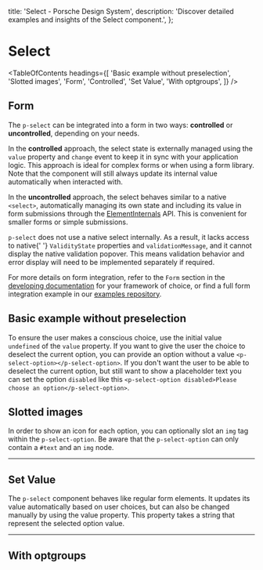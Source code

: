
  title: 'Select - Porsche Design System',
  description: 'Discover detailed examples and insights of the Select component.',
};

# Select <ComponentStatus tagName="p-select"></ComponentStatus>

<TableOfContents
  headings={[
    'Basic example without preselection',
    'Slotted images',
    'Form',
    'Controlled',
    'Set Value',
    'With optgroups',
  ]}
/>

## Form

The `p-select` can be integrated into a form in two ways: **controlled** or **uncontrolled**, depending on your needs.

In the **controlled** approach, the select state is externally managed using the `value` property and `change` event to
keep it in sync with your application logic. This approach is ideal for complex forms or when using a form library. Note
that the component will still always update its internal value automatically when interacted with.

In the **uncontrolled** approach, the select behaves similar to a native `<select>`, automatically managing its own
state and including its value in form submissions through the
[ElementInternals](https://developer.mozilla.org/en-US/docs/Web/API/ElementInternals) API. This is convenient for
smaller forms or simple submissions.

<Notification heading="Attention" heading-tag="h2" state="warning">
  <code>p-select</code> does not use a native select internally. As a result, it lacks access to native{' '}
  <code>ValidityState</code>
  properties and <code>validationMessage</code>, and it cannot display the native validation popover. This means
  validation behavior and error display will need to be implemented separately if required.
</Notification>

For more details on form integration, refer to the `Form` section in the
[developing documentation](/developing/introduction) for your framework of choice, or find a full form integration
example in our [examples repository](https://github.com/porsche-design-system/examples/tree/main/frameworks).

<ComponentExample codeSample={selectExampleForm} />

## Basic example without preselection

To ensure the user makes a conscious choice, use the initial value `undefined` of the `value` property. If you want to
give the user the choice to deselect the current option, you can provide an option without a value
`<p-select-option></p-select-option>`. If you don't want the user to be able to deselect the current option, but still
want to show a placeholder text you can set the option `disabled` like this
`<p-select-option disabled>Please choose an option</p-select-option>`.

<ComponentExample codeSample={selectExampleRequired} />

## Slotted images

In order to show an icon for each option, you can optionally slot an `img` tag within the `p-select-option`. Be aware
that the `p-select-option` can only contain a `#text` and an `img` node.

<ComponentStory story={selectStorySlottedImages} />

---

## Set Value

The `p-select` component behaves like regular form elements. It updates its value automatically based on user choices,
but can also be changed manually by using the value property. This property takes a string that represent the selected
option value.

<ComponentExample codeSample={selectExampleDynamic} />

---

## With optgroups

<ComponentStory story={selectStoryOptgroups} />
